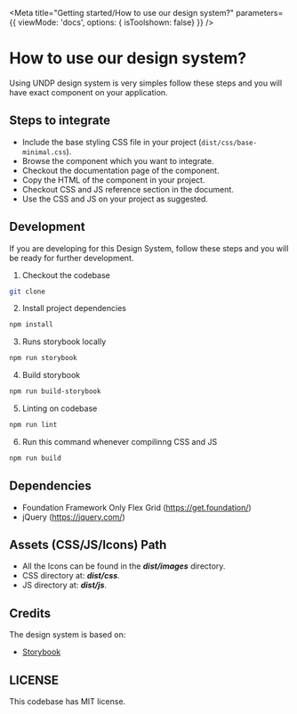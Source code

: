 
<Meta 
  title="Getting started/How to use our design system?" 
  parameters={{
		viewMode: 'docs',
		options: { isToolshown: false}
	}}
/>

# How to use our design system?
Using UNDP design system is very simples follow these steps and you will have exact component on your application.

## Steps to integrate
- Include the base styling CSS file in your project (`dist/css/base-minimal.css`).
- Browse the component which you want to integrate.
- Checkout the documentation page of the component.
- Copy the HTML of the component in your project.
- Checkout CSS and JS reference section in the document.
- Use the CSS and JS on your project as suggested.

## Development
If you are developing for this Design System, follow these steps and you will be ready for further development.

1. Checkout the codebase
```bash
git clone
```
2. Install project dependencies
```bash
npm install
```
3. Runs storybook locally
```bash
npm run storybook
```
4. Build storybook
```bash
npm run build-storybook
```
5. Linting on codebase
```bash
npm run lint
```
6. Run this command whenever compilinng CSS and JS
```bash
npm run build
```

## Dependencies

- Foundation Framework Only Flex Grid (https://get.foundation/)
- jQuery (https://jquery.com/)

## Assets (CSS/JS/Icons) Path

- All the Icons can be found in the ***dist/images*** directory.
- CSS directory at: ***dist/css***. 
- JS directory at: ***dist/js***. 

## Credits

The design system is based on:

- [Storybook](https://storybook.js.org/)

## LICENSE
This codebase has MIT license.